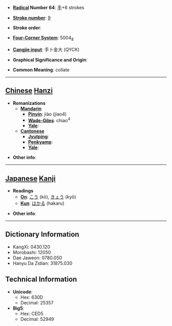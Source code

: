 * '''[[Wiktionary:Chinese radical index| Radical]] Number 64''': [[Wiktionary:Chinese radical index 手|手]]+6 strokes

* '''[[Wiktionary:Chinese total strokes index|Stroke number]]''': [[Wiktionary:Chinese total strokes index 9|9]]

* '''Stroke order''': 

* '''[[Wiktionary:Chinese four corner index|Four-Corner System]]''': 5004<sub>8</sub>

* '''[[Wiktionary:Chinese Cangjie index|Cangjie input]]''': 手卜金大 (QYCK)

* '''Graphical Significance and Origin''': 

* '''Common Meaning''': collate

----

== [[Chinese]] [[Hanzi]] ==

* '''Romanizations'''
** '''[[Mandarin]]'''
*** '''[[Pinyin]]''': jiào (jiao4)
*** '''[[Wade-Giles]]''': chiao<sup>4</sup>
*** '''[[Yale]]''': 
** '''[[Cantonese]]'''
*** '''[[Jyutping]]''':
*** '''[[Penkyamp]]''': 
*** '''[[Yale]]''': 

* '''Other info''': 

----

== [[Japanese]] [[Kanji]] ==

* '''Readings'''
** '''[[On]]''': [[こう]] (kō), [[きょう]] (kyō)
** '''[[Kun]]''': [[はかる]] (hakaru)

* '''Other info''':  

----

== Dictionary Information ==

* KangXi: 0430.120
* Morobashi: 12050
* Dae Jaweon: 0780.050
* Hanyu Da Zidian: 31875.030

== Technical Information ==

* '''Unicode''':
** Hex: 630D
** Decimal: 25357
* '''Big5''':
** Hex: CED5
** Decimal: 52949